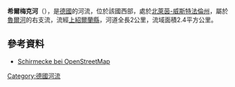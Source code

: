 {{Onesource|time=2020-08-13T04:48:50+00:00}}
{{Coord|51.3089306|N|8.5031472|E|display=title}}

'''希爾梅克河'''（{{lang-de|Schirmecke}}），是[[德國|德國]]的河流，位於該國西部，處於[[北萊茵-威斯特法倫州|北萊茵-威斯特法倫州]]，屬於[[魯爾河|魯爾河]]的右支流，流經[[上紹爾蘭縣|上紹爾蘭縣]]，河道全長2公里，流域面積2.4平方公里。

==參考資料==
* [http://www.openstreetmap.org/?relation=2724175 Schirmecke bei OpenStreetMap]

{{Germany-geo-stub}}
[[Category:德國河流|Category:德國河流]]